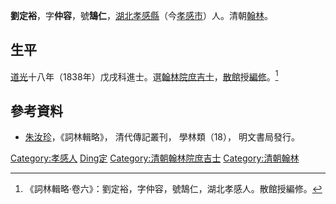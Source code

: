 {{Otheruses|other=名为刘仲容的其他人物|刘仲容}}

'''劉定裕'''，字'''仲容'''，號'''鵠仁'''，[[湖北|湖北]][[孝感縣|孝感縣]]（今[[孝感市|孝感市]]）人。清朝[[翰林|翰林]]。

== 生平 ==
[[道光|道光]]十八年（1838年）戊戌科進士。選[[翰林院|翰林院]][[庶吉士|庶吉士]]，[[散館|散館]]授[[編修|編修]]。<ref>《詞林輯略·卷六》：劉定裕，字仲容，號鵠仁，湖北孝感人。散館授編修。</ref>

==參考資料==
{{reflist}}
*[[朱汝珍|朱汝珍]]，《詞林輯略》， 清代傳記叢刊， 學林類（18）， 明文書局發行。

{{道光十八年戊戌科殿試金榜}}

{{Authority control}}

{{DEFAULTSORT:Liu劉}}
[[Category:孝感人|Category:孝感人]]
[[Category:劉姓|Ding定]]
[[Category:清朝翰林院庶吉士|Category:清朝翰林院庶吉士]]
[[Category:清朝翰林|Category:清朝翰林]]


{{清朝人物小作品}}